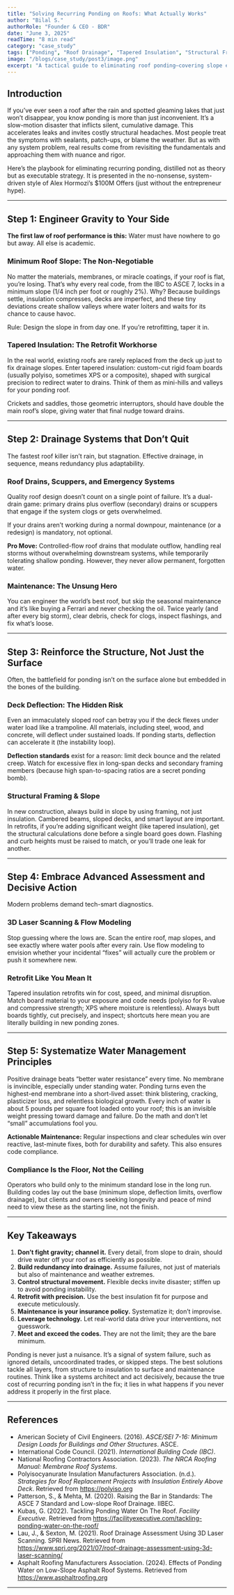 ```yaml
---
title: "Solving Recurring Ponding on Roofs: What Actually Works"
author: "Bilal S."
authorRole: "Founder & CEO - BDR"
date: "June 3, 2025"
readTime: "8 min read"
category: "case_study"
tags: ["Ponding", "Roof Drainage", "Tapered Insulation", "Structural Framing", "Roofing Maintenance"]
image: "/blogs/case_study/post3/image.png"
excerpt: "A tactical guide to eliminating roof ponding—covering slope engineering, drainage, tapered insulation, structural framing, and smart maintenance. Learn how to fix the root cause, not the symptoms."
---
```


## Introduction

If you’ve ever seen a roof after the rain and spotted gleaming lakes that just won’t disappear, you know ponding is more than just inconvenient. It’s a slow-motion disaster that inflicts silent, cumulative damage. This accelerates leaks and invites costly structural headaches. Most people treat the symptoms with sealants, patch-ups, or blame the weather. But as with any system problem, real results come from revisiting the fundamentals and approaching them with nuance and rigor.

Here’s the playbook for eliminating recurring ponding, distilled not as theory but as executable strategy. It is presented in the no-nonsense, system-driven style of Alex Hormozi’s $100M Offers (just without the entrepreneur hype).

---

## Step 1: Engineer Gravity to Your Side

**The first law of roof performance is this:** Water must have nowhere to go but away. All else is academic.

### Minimum Roof Slope: The Non-Negotiable

No matter the materials, membranes, or miracle coatings, if your roof is flat, you’re losing. That’s why every real code, from the IBC to ASCE 7, locks in a minimum slope (1/4 inch per foot or roughly 2%). Why? Because buildings settle, insulation compresses, decks are imperfect, and these tiny deviations create shallow valleys where water loiters and waits for its chance to cause havoc.

Rule: Design the slope in from day one. If you’re retrofitting, taper it in.

### Tapered Insulation: The Retrofit Workhorse

In the real world, existing roofs are rarely replaced from the deck up just to fix drainage slopes. Enter tapered insulation: custom-cut rigid foam boards (usually polyiso, sometimes XPS or a composite), shaped with surgical precision to redirect water to drains. Think of them as mini-hills and valleys for your ponding roof.

Crickets and saddles, those geometric interruptors, should have double the main roof’s slope, giving water that final nudge toward drains.

---

## Step 2: Drainage Systems that Don’t Quit

The fastest roof killer isn’t rain, but stagnation. Effective drainage, in sequence, means redundancy plus adaptability.

### Roof Drains, Scuppers, and Emergency Systems

Quality roof design doesn’t count on a single point of failure. It’s a dual-drain game: primary drains plus overflow (secondary) drains or scuppers that engage if the system clogs or gets overwhelmed.

If your drains aren’t working during a normal downpour, maintenance (or a redesign) is mandatory, not optional.

**Pro Move:** Controlled-flow roof drains that modulate outflow, handling real storms without overwhelming downstream systems, while temporarily tolerating shallow ponding. However, they never allow permanent, forgotten water.

### Maintenance: The Unsung Hero

You can engineer the world’s best roof, but skip the seasonal maintenance and it’s like buying a Ferrari and never checking the oil. Twice yearly (and after every big storm), clear debris, check for clogs, inspect flashings, and fix what’s loose.

---

## Step 3: Reinforce the Structure, Not Just the Surface

Often, the battlefield for ponding isn’t on the surface alone but embedded in the bones of the building.

### Deck Deflection: The Hidden Risk

Even an immaculately sloped roof can betray you if the deck flexes under water load like a trampoline. All materials, including steel, wood, and concrete, will deflect under sustained loads. If ponding starts, deflection can accelerate it (the instability loop).

**Deflection standards** exist for a reason: limit deck bounce and the related creep. Watch for excessive flex in long-span decks and secondary framing members (because high span-to-spacing ratios are a secret ponding bomb).

### Structural Framing & Slope

In new construction, always build in slope by using framing, not just insulation. Cambered beams, sloped decks, and smart layout are important. In retrofits, if you’re adding significant weight (like tapered insulation), get the structural calculations done before a single board goes down. Flashing and curb heights must be raised to match, or you’ll trade one leak for another.

---

## Step 4: Embrace Advanced Assessment and Decisive Action

Modern problems demand tech-smart diagnostics.

### 3D Laser Scanning & Flow Modeling

Stop guessing where the lows are. Scan the entire roof, map slopes, and see exactly where water pools after every rain. Use flow modeling to envision whether your incidental “fixes” will actually cure the problem or push it somewhere new.

### Retrofit Like You Mean It

Tapered insulation retrofits win for cost, speed, and minimal disruption. Match board material to your exposure and code needs (polyiso for R-value and compressive strength; XPS where moisture is relentless). Always butt boards tightly, cut precisely, and inspect; shortcuts here mean you are literally building in new ponding zones.

---

## Step 5: Systematize Water Management Principles

Positive drainage beats “better water resistance” every time. No membrane is invincible, especially under standing water. Ponding turns even the highest-end membrane into a short-lived asset: think blistering, cracking, plasticizer loss, and relentless biological growth. Every inch of water is about 5 pounds per square foot loaded onto your roof; this is an invisible weight pressing toward damage and failure. Do the math and don’t let “small” accumulations fool you.

**Actionable Maintenance:** Regular inspections and clear schedules win over reactive, last-minute fixes, both for durability and safety. This also ensures code compliance.

### Compliance Is the Floor, Not the Ceiling

Operators who build only to the minimum standard lose in the long run. Building codes lay out the base (minimum slope, deflection limits, overflow drainage), but clients and owners seeking longevity and peace of mind need to view these as the starting line, not the finish.

---

## Key Takeaways

1. **Don’t fight gravity; channel it.** Every detail, from slope to drain, should drive water off your roof as efficiently as possible.
2. **Build redundancy into drainage.** Assume failures, not just of materials but also of maintenance and weather extremes.
3. **Control structural movement.** Flexible decks invite disaster; stiffen up to avoid ponding instability.
4. **Retrofit with precision.** Use the best insulation fit for purpose and execute meticulously.
5. **Maintenance is your insurance policy.** Systematize it; don’t improvise.
6. **Leverage technology.** Let real-world data drive your interventions, not guesswork.
7. **Meet and exceed the codes.** They are not the limit; they are the bare minimum.

Ponding is never just a nuisance. It’s a signal of system failure, such as ignored details, uncoordinated trades, or skipped steps. The best solutions tackle all layers, from structure to insulation to surface and maintenance routines. Think like a systems architect and act decisively, because the true cost of recurring ponding isn’t in the fix; it lies in what happens if you never address it properly in the first place.

---



## References

- American Society of Civil Engineers. (2016). *ASCE/SEI 7-16: Minimum Design Loads for Buildings and Other Structures*. ASCE.  
- International Code Council. (2021). *International Building Code (IBC)*.  
- National Roofing Contractors Association. (2023). *The NRCA Roofing Manual: Membrane Roof Systems*.  
- Polyisocyanurate Insulation Manufacturers Association. (n.d.). *Strategies for Roof Replacement Projects with Insulation Entirely Above Deck*. Retrieved from https://polyiso.org  
- Patterson, S., & Mehta, M. (2020). Raising the Bar in Standards: The ASCE 7 Standard and Low-slope Roof Drainage. IIBEC.  
- Kubas, G. (2022). Tackling Ponding Water On The Roof. *Facility Executive*. Retrieved from https://facilityexecutive.com/tackling-ponding-water-on-the-roof/  
- Lau, J., & Sexton, M. (2021). Roof Drainage Assessment Using 3D Laser Scanning. SPRI News. Retrieved from https://www.spri.org/2021/07/roof-drainage-assessment-using-3d-laser-scanning/  
- Asphalt Roofing Manufacturers Association. (2024). Effects of Ponding Water on Low-Slope Asphalt Roof Systems. Retrieved from https://www.asphaltroofing.org  

---